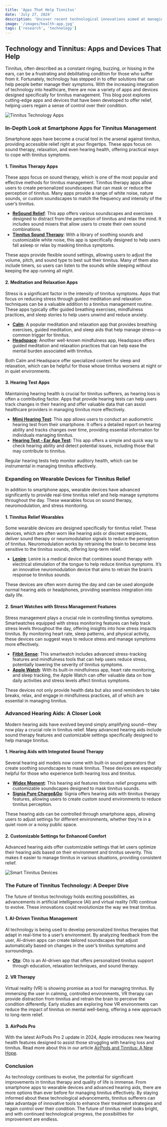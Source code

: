 ```yaml
---
title: 'Apps That Help Tinnitus'
date: 'July 27, 2024'
description: 'Uncover recent technological innovations aimed at managing tinnitus and enhancing auditory well-being.'
image: '/images/health-app.jpg'
tags: ['research', 'technology']
---
```


## Technology and Tinnitus: Apps and Devices That Help

Tinnitus, often described as a constant ringing, buzzing, or hissing in the ears, can be a frustrating and debilitating condition for those who suffer from it. Fortunately, technology has stepped in to offer solutions that can help people better manage their symptoms. With the increasing integration of technology into healthcare, there are now a variety of apps and devices designed specifically for tinnitus management. This blog post explores cutting-edge apps and devices that have been developed to offer relief, helping users regain a sense of control over their condition.

<Image src="/images/health-app-2.jpg" alt="Tinnitus Technology Apps" />

### In-Depth Look at Smartphone Apps for Tinnitus Management

Smartphone apps have become a crucial tool in the arsenal against tinnitus, providing accessible relief right at your fingertips. These apps focus on sound therapy, relaxation, and even hearing health, offering practical ways to cope with tinnitus symptoms.

#### 1. **Tinnitus Therapy Apps**

These apps focus on sound therapy, which is one of the most popular and effective methods for tinnitus management. Tinnitus therapy apps allow users to create personalized soundscapes that can mask or reduce the perception of tinnitus. Many apps provide a range of white noise, nature sounds, or custom soundscapes to match the frequency and intensity of the user’s tinnitus.

- **[ReSound Relief](https://www.resound.com/en/hearing-aids/apps/relief)**: This app offers various soundscapes and exercises designed to distract from the perception of tinnitus and relax the mind. It includes sound mixers that allow users to create their own sound combinations.
- **[Tinnitus Sound Therapy](https://apps.apple.com/us/app/tinnitus-sound-therapy/id1488973012)**: With a library of soothing sounds and customizable white noise, this app is specifically designed to help users fall asleep or relax by masking tinnitus symptoms.

These apps provide flexible sound settings, allowing users to adjust the volume, pitch, and sound type to best suit their tinnitus. Many of them also include timers, so users can listen to the sounds while sleeping without keeping the app running all night.

#### 2. **Meditation and Relaxation Apps**

Stress is a significant factor in the intensity of tinnitus symptoms. Apps that focus on reducing stress through guided meditation and relaxation techniques can be a valuable addition to a tinnitus management routine. These apps typically offer guided breathing exercises, mindfulness practices, and sleep stories to help users unwind and reduce anxiety.

- **[Calm](https://www.calm.com/)**: A popular meditation and relaxation app that provides breathing exercises, guided meditation, and sleep aids that help manage stress—a common trigger for tinnitus.
- **[Headspace](https://www.headspace.com/)**: Another well-known mindfulness app, Headspace offers guided meditation and relaxation practices that can help ease the mental burden associated with tinnitus.

Both Calm and Headspace offer specialized content for sleep and relaxation, which can be helpful for those whose tinnitus worsens at night or in quiet environments.

#### 3. **Hearing Test Apps**

Maintaining hearing health is crucial for tinnitus sufferers, as hearing loss is often a contributing factor. Apps that provide hearing tests can help users track changes in their hearing and offer valuable data that can assist healthcare providers in managing tinnitus more effectively.

- **[Mimi Hearing Test](https://mimi.io/)**: This app allows users to conduct an audiometric hearing test from their smartphone. It offers a detailed report on hearing ability and tracks changes over time, providing essential information for individuals managing tinnitus.
- **[Hearing Test - Ear Age Test](https://www.eargym.world/ear-age-test)**: This app offers a simple and quick way to check hearing ability and detect potential issues, including those that may contribute to tinnitus.

Regular hearing tests help monitor auditory health, which can be instrumental in managing tinnitus effectively.

<AdComponent />

### Expanding on Wearable Devices for Tinnitus Relief

In addition to smartphone apps, wearable devices have advanced significantly to provide real-time tinnitus relief and help manage symptoms throughout the day. These wearables focus on sound therapy, neuromodulation, and stress monitoring.

#### 1. **Tinnitus Relief Wearables**

Some wearable devices are designed specifically for tinnitus relief. These devices, which are often worn like hearing aids or discreet earpieces, deliver sound therapy or neuromodulation signals to reduce the perception of tinnitus. Neuromodulation works by retraining the brain to become less sensitive to the tinnitus sounds, offering long-term relief.

- **[Lenire](https://www.lenire.com/)**: Lenire is a medical device that combines sound therapy with electrical stimulation of the tongue to help reduce tinnitus symptoms. It’s an innovative neuromodulation device that aims to retrain the brain’s response to tinnitus sounds.

These devices are often worn during the day and can be used alongside normal hearing aids or headphones, providing seamless integration into daily life.

#### 2. **Smart Watches with Stress Management Features**

Stress management plays a crucial role in controlling tinnitus symptoms. Smartwatches equipped with stress monitoring features can help track stress levels throughout the day, offering insights into how stress impacts tinnitus. By monitoring heart rate, sleep patterns, and physical activity, these devices can suggest ways to reduce stress and manage symptoms more effectively.

- **[Fitbit Sense](https://www.fitbit.com/global/us/products/smartwatches/sense)**: This smartwatch includes advanced stress-tracking features and mindfulness tools that can help users reduce stress, potentially lowering the severity of tinnitus symptoms.
- **[Apple Watch](https://www.apple.com/watch/)**: With its built-in mindfulness app, heart rate monitoring, and sleep tracking, the Apple Watch can offer valuable data on how daily activities and stress levels affect tinnitus symptoms.

These devices not only provide health data but also send reminders to take breaks, relax, and engage in mindfulness practices, all of which are essential in managing tinnitus.

### Advanced Hearing Aids: A Closer Look

Modern hearing aids have evolved beyond simply amplifying sound—they now play a crucial role in tinnitus relief. Many advanced hearing aids include sound therapy features and customizable settings specifically designed to help manage tinnitus.

#### 1. **Hearing Aids with Integrated Sound Therapy**

Several hearing aid models now come with built-in sound generators that create soothing soundscapes to mask tinnitus. These devices are especially helpful for those who experience both hearing loss and tinnitus.

- **[Widex Moment](https://global.widex.com/en/hearing-aids/moment)**: This hearing aid features tinnitus relief programs with customizable soundscapes designed to mask tinnitus sounds.
- **[Signia Pure Charge&Go](https://www.signia.net/en/)**: Signia offers hearing aids with tinnitus therapy features, allowing users to create custom sound environments to reduce tinnitus perception.

These hearing aids can be controlled through smartphone apps, allowing users to adjust settings for different environments, whether they’re in a quiet room or a noisy public space.

#### 2. **Customizable Settings for Enhanced Comfort**

Advanced hearing aids offer customizable settings that let users optimize their hearing aids based on their environment and tinnitus severity. This makes it easier to manage tinnitus in various situations, providing consistent relief.

<Image src="/images/health-app.jpg" alt="Smart Tinnitus Devices" />

### The Future of Tinnitus Technology: A Deeper Dive

The future of tinnitus technology holds exciting possibilities, as advancements in artificial intelligence (AI) and virtual reality (VR) continue to evolve. These innovations could revolutionize the way we treat tinnitus.

#### 1. **AI-Driven Tinnitus Management**

AI technology is being used to develop personalized tinnitus therapies that adapt in real-time to a user’s environment. By analyzing feedback from the user, AI-driven apps can create tailored soundscapes that adjust automatically based on changes in the user’s tinnitus symptoms and surroundings.

- **[Oto](https://www.joinoto.com/)**: Oto is an AI-driven app that offers personalized tinnitus support through education, relaxation techniques, and sound therapy.

#### 2. **VR Therapy**

Virtual reality (VR) is showing promise as a tool for managing tinnitus. By immersing the user in calming, controlled environments, VR therapy can provide distraction from tinnitus and retrain the brain to perceive the condition differently. Early studies are exploring how VR environments can reduce the impact of tinnitus on mental well-being, offering a new approach to long-term relief.

#### 3. **AirPods Pro**

With the latest AirPods Pro 2 update in 2024, Apple introduces new hearing health features designed to assist those struggling with hearing loss and tinnitus.
Read more about this in our article [AirPods and Tinnitus: A New Hope](/blog/airpods-and-tinnitus).

<AdComponent />

### Conclusion

As technology continues to evolve, the potential for significant improvements in tinnitus therapy and quality of life is immense. From smartphone apps to wearable devices and advanced hearing aids, there are more options than ever before for managing tinnitus effectively. By staying informed about these technological advancements, tinnitus sufferers can take advantage of innovative tools to enhance their treatment strategies and regain control over their condition. The future of tinnitus relief looks bright, and with continued technological progress, the possibilities for improvement are endless.
